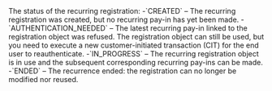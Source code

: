   
<ParamField body="Status" type="string">     
The status of the recurring registration:  
-`CREATED` – The recurring registration was created, but no recurring pay-in has yet been made.  
-`AUTHENTICATION_NEEDED` – The latest recurring pay-in linked to the registration object was refused. The registration object can still be used, but you need to execute a new customer-initiated transaction (CIT) for the end user to reauthenticate.  
-`IN_PROGRESS` – The recurring registration object is in use and the subsequent corresponding recurring pay-ins can be made.  
-`ENDED` – The recurrence ended: the registration can no longer be modified nor reused.  
</ParamField>